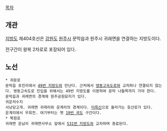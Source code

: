 [[목차]]
== 개관 ==
[[지방도]] 제404호선은 [[강원도]] [[원주시]] 문막읍과 원주시 귀래면을 연결하는 지방도이다.

전구간이 왕복 2차로로 포장되어 있다.

== 노선 ==
 * 귀문로
 문막읍 포진리에서 [[49번 지방도]]와 만난다. 근처에서 [[영동고속도로]]와 교차하나 연결되지 않는다. 영동고속도로 진입을 위해서는 49번 지방도를 이용하여 문막 나들목까지 가야 한다.
 문막읍과 귀래면의 경계에 원주공원묘지가 있다.
 귀운저수지
 서낭당고개. 귀래면 귀래리와 운계리의 경계이다. [http://www.koreasan.com/san-search/san_view_form.php?num=67 미륵산]으로 올라가는 등산로가 있다.
 운계리에서 우회전. 여기부터는 옛 [[19번 국도]] 구간이다.
 * 북원로
 귀래면 운남리 귀래면사무소 앞에서 [[531번 지방도]]와 교차하며 종료된다.
